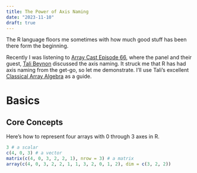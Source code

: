 ```yaml
---
title: The Power of Axis Naming
date: "2023-11-10"
draft: true
---
```


The R language floors me sometimes with how much good stuff has been there form the beginning.

Recently I was listening to [Array Cast Episode 66](https://www.arraycast.com/episodes/episode66-tali-beynon), where the panel and their guest, [Tali Beynon](https://taliesin.ai) discussed the axis naming.
It struck me that R has had axis naming from the get-go, so let me demonstrate.
I'll use Tali's excellent [Classical Array Algebra](https://math.tali.link/classical-array-algebra/) as a guide.

# Basics

## Core Concepts

Here's how to represent four arrays with 0 through 3 axes in R.

```r
3 # a scalar
c(4, 0, 3) # a vector
matrix(c(4, 0, 3, 2, 2, 1), nrow = 3) # a matrix
array(c(4, 0, 3, 2, 2, 1, 1, 3, 2, 0, 1, 2), dim = c(3, 2, 2))
```

